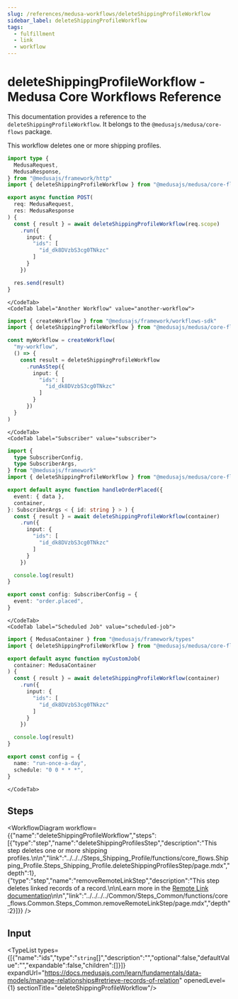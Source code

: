 ```yaml
---
slug: /references/medusa-workflows/deleteShippingProfileWorkflow
sidebar_label: deleteShippingProfileWorkflow
tags:
  - fulfillment
  - link
  - workflow
---
```



# deleteShippingProfileWorkflow - Medusa Core Workflows Reference

This documentation provides a reference to the `deleteShippingProfileWorkflow`. It belongs to the `@medusajs/medusa/core-flows` package.

This workflow deletes one or more shipping profiles.

<SourceCodeLink link="https://github.com/medusajs/medusa/blob/1b86c17b7293f3b810c062d78ec6ef563f968366/packages/core/core-flows/src/shipping-profile/workflows/delete-shipping-profile.ts#L12" />

<CodeTabs group="workflow-exection">
    <CodeTab label="API Route" value="api-route">
    
```ts title="src/api/workflow/route.ts"
import type {
  MedusaRequest,
  MedusaResponse,
} from "@medusajs/framework/http"
import { deleteShippingProfileWorkflow } from "@medusajs/medusa/core-flows"

export async function POST(
  req: MedusaRequest,
  res: MedusaResponse
) {
  const { result } = await deleteShippingProfileWorkflow(req.scope)
    .run({
      input: {
        "ids": [
          "id_dk8DVzbS3cg0TNkzc"
        ]
      }
    })

  res.send(result)
}
```

    </CodeTab>
    <CodeTab label="Another Workflow" value="another-workflow">
    
```ts title="src/workflows/my-workflow.ts"
import { createWorkflow } from "@medusajs/framework/workflows-sdk"
import { deleteShippingProfileWorkflow } from "@medusajs/medusa/core-flows"

const myWorkflow = createWorkflow(
  "my-workflow",
  () => {
    const result = deleteShippingProfileWorkflow
      .runAsStep({
        input: {
          "ids": [
            "id_dk8DVzbS3cg0TNkzc"
          ]
        }
      })
  }
)
```

    </CodeTab>
    <CodeTab label="Subscriber" value="subscriber">
    
```ts title="src/subscribers/order-placed.ts"
import {
  type SubscriberConfig,
  type SubscriberArgs,
} from "@medusajs/framework"
import { deleteShippingProfileWorkflow } from "@medusajs/medusa/core-flows"

export default async function handleOrderPlaced({
  event: { data },
  container,
}: SubscriberArgs < { id: string } > ) {
  const { result } = await deleteShippingProfileWorkflow(container)
    .run({
      input: {
        "ids": [
          "id_dk8DVzbS3cg0TNkzc"
        ]
      }
    })

  console.log(result)
}

export const config: SubscriberConfig = {
  event: "order.placed",
}
```

    </CodeTab>
    <CodeTab label="Scheduled Job" value="scheduled-job">
    
```ts title="src/jobs/message-daily.ts"
import { MedusaContainer } from "@medusajs/framework/types"
import { deleteShippingProfileWorkflow } from "@medusajs/medusa/core-flows"

export default async function myCustomJob(
  container: MedusaContainer
) {
  const { result } = await deleteShippingProfileWorkflow(container)
    .run({
      input: {
        "ids": [
          "id_dk8DVzbS3cg0TNkzc"
        ]
      }
    })

  console.log(result)
}

export const config = {
  name: "run-once-a-day",
  schedule: "0 0 * * *",
}
```

    </CodeTab>
  </CodeTabs>

## Steps

<WorkflowDiagram workflow={{"name":"deleteShippingProfileWorkflow","steps":[{"type":"step","name":"deleteShippingProfilesStep","description":"This step deletes one or more shipping profiles.\n\n","link":"../../../Steps_Shipping_Profile/functions/core_flows.Shipping_Profile.Steps_Shipping_Profile.deleteShippingProfilesStep/page.mdx","depth":1},{"type":"step","name":"removeRemoteLinkStep","description":"This step deletes linked records of a record.\n\nLearn more in the [Remote Link documentation](https://docs.medusajs.com/learn/fundamentals/module-links/remote-link#cascade-delete-linked-records)\n\n","link":"../../../../Common/Steps_Common/functions/core_flows.Common.Steps_Common.removeRemoteLinkStep/page.mdx","depth":2}]}} />

## Input

<TypeList types={[{"name":"ids","type":"`string`[]","description":"","optional":false,"defaultValue":"","expandable":false,"children":[]}]} expandUrl="https://docs.medusajs.com/learn/fundamentals/data-models/manage-relationships#retrieve-records-of-relation" openedLevel={1} sectionTitle="deleteShippingProfileWorkflow"/>
